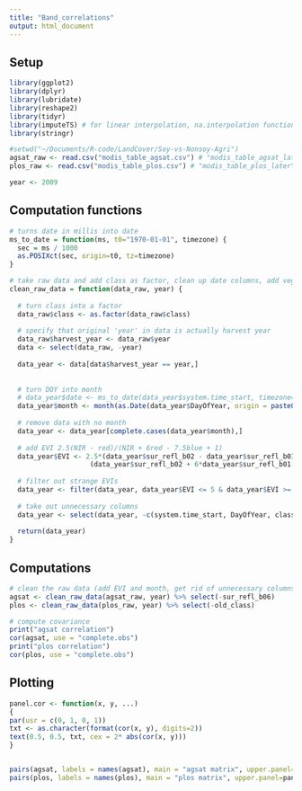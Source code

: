 ```yaml
---
title: "Band_correlations"
output: html_document
---
```


## Setup

```r
library(ggplot2)
library(dplyr)
library(lubridate)
library(reshape2)
library(tidyr)
library(imputeTS) # for linear interpolation, na.interpolation function
library(stringr)

#setwd("~/Documents/R-code/LandCover/Soy-vs-Nonsoy-Agri")
agsat_raw <- read.csv("modis_table_agsat.csv") # "modis_table_agsat_laterYears.csv" or "modis_table_agsat.csv"
plos_raw <- read.csv("modis_table_plos.csv") # "modis_table_plos_laterYears.csv" or "modis_table_plos.csv"

year <- 2009
```

## Computation functions

```r
# turns date in millis into date
ms_to_date = function(ms, t0="1970-01-01", timezone) {
  sec = ms / 1000
  as.POSIXct(sec, origin=t0, tz=timezone)
}

# take raw data and add class as factor, clean up date columns, add vegetation indeces
clean_raw_data = function(data_raw, year) {
  
  # turn class into a factor
  data_raw$class <- as.factor(data_raw$class)
  
  # specify that original 'year' in data is actually harvest year
  data_raw$harvest_year <- data_raw$year
  data <- select(data_raw, -year)
  
  data_year <- data[data$harvest_year == year,]
  
  
  # turn DOY into month
  # data_year$date <- ms_to_date(data_year$system.time_start, timezone="America/Los_Angeles")
  data_year$month <- month(as.Date(data_year$DayOfYear, origin = paste0(year, '-01-01')))
  
  # remove data with no month 
  data_year <- data_year[complete.cases(data_year$month),]
  
  # add EVI 2.5(NIR - red)/(NIR + 6red - 7.5blue + 1)
  data_year$EVI <- 2.5*(data_year$sur_refl_b02 - data_year$sur_refl_b01)/
                    (data_year$sur_refl_b02 + 6*data_year$sur_refl_b01 - 7.5*data_year$sur_refl_b03 + 1)
  
  # filter out strange EVIs
  data_year <- filter(data_year, data_year$EVI <= 5 & data_year$EVI >= -0.5)
  
  # take out unnecessary columns
  data_year <- select(data_year, -c(system.time_start, DayOfYear, class, lat, lon, point_id, month, harvest_year))
  
  return(data_year)
}

```

## Computations

```r
# clean the raw data (add EVI and month, get rid of unnecessary columns)
agsat <- clean_raw_data(agsat_raw, year) %>% select(-sur_refl_b06)
plos <- clean_raw_data(plos_raw, year) %>% select(-old_class)

# compute covariance
print("agsat correlation")
cor(agsat, use = "complete.obs")
print("plos correlation")
cor(plos, use = "complete.obs")

```

## Plotting

```r
panel.cor <- function(x, y, ...)
{
par(usr = c(0, 1, 0, 1))
txt <- as.character(format(cor(x, y), digits=2))
text(0.5, 0.5, txt, cex = 2* abs(cor(x, y)))
}


pairs(agsat, labels = names(agsat), main = "agsat matrix", upper.panel=panel.cor)
pairs(plos, labels = names(plos), main = "plos matrix", upper.panel=panel.cor)
```

